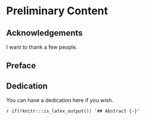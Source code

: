 # Preliminary Content {-}

## Acknowledgements {-}

I want to thank a few people.

## Preface {-}



## Dedication {-}

You can have a dedication here if you wish. 

`r if(!knitr:::is_latex_output()) '## Abstract {-}'`
